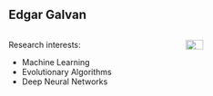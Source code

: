 ## Edgar Galvan

::: columns
::: {.column width="60%"}

Research interests:

-    Machine Learning 
-    Evolutionary Algorithms 
-    Deep Neural Networks


:::

::: {.column width="40%"}

![](https://www.maynoothuniversity.ie/sites/default/files/styles/ratio_2_3/public/assets/images/EG.jpg){.absolute top="150" left="600" width="40%" }

:::
:::


